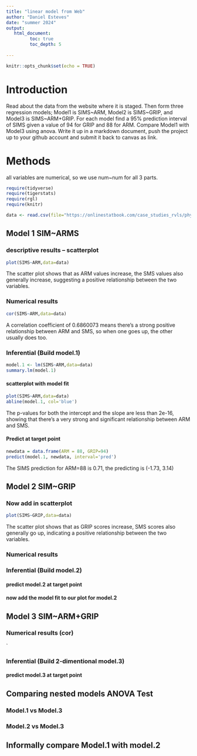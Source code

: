 ```yaml
---
title: "linear model from Web"
author: "Daniel Esteves"
date: "summer 2024"
output:
   html_document:
         toc: true
         toc_depth: 5
        
---
```


```r
knitr::opts_chunk$set(echo = TRUE)
```

# Introduction

Read about the data from the website where it is staged.  Then form three regression models; Model1 is SIMS~ARM, Model2 is SIMS~GRIP, and Model3 is SIMS~ARM+GRIP. For each model find a 95% prediction interval of SIMS given a value of 94  for GRIP and 88 for ARM. Compare Model1 with Model3 using anova. Write it up in a markdown document, push the project up to your github account and submit it back to canvas as link. 

# Methods
all variables are numerical, so we use num~num for all 3 parts.


```r
require(tidyverse)
require(tigerstats)
require(rgl)
require(knitr)

```

```r
data <- read.csv(file="https://onlinestatbook.com/case_studies_rvls/physical_strength/data.txt",sep="",header=TRUE)  

```

## Model 1 SIM~ARMS

### descriptive results -- scatterplot

```r
plot(SIMS~ARM,data=data)
```


The scatter plot shows that as ARM values increase, the SMS values also generally increase, suggesting a positive relationship between the two variables.  

### Numerical results

```r
cor(SIMS~ARM,data=data)
```
A correlation coefficient of 0.6860073 means there's a strong positive relationship between ARM and SMS, so when one goes up, the other usually does too.

### Inferential  (Build model.1)

```r
model.1 <- lm(SIMS~ARM,data=data)
summary.lm(model.1)
```
#### scatterplot with model fit
```r
plot(SIMS~ARM,data=data)
abline(model.1, col='blue')
```

The p-values for both the intercept and the slope are less than 2e-16, showing that there's a very strong and significant relationship between ARM and SMS.  

#### Predict at target point

```r
newdata = data.frame(ARM = 88, GRIP=94)
predict(model.1, newdata, interval='pred')
```
 The SIMS prediction for ARM=88 is 0.71, the predicting is (-1.73, 3.14)


## Model 2 SIM~GRIP

### Now add in scatterplot
```r
plot(SIMS~GRIP,data=data)
```

The scatter plot shows that as GRIP scores increase, SMS scores also generally go up, indicating a positive relationship between the two variables.  


### Numerical results 


### Inferential  (Build model.2)
  

#### predict model.2 at target point

#### now add the model fit to our plot for model.2
  


## Model 3 SIM~ARM+GRIP

### Numerical results (cor)

`
  
### Inferential  (Build 2-dimentional model.3)

#### predict model.3 at target point
  

## Comparing nested models ANOVA Test

### Model.1 vs Model.3
### Model.2 vs Model.3

## Informally compare Model.1 with model.2

